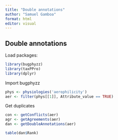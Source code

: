 ```yaml
---
title: "Double annotations"
author: "Samuel Gamboa"
format: html
editor: visual
---
```


## Double annotations

Load packages:

```r
library(bugphyzz)
library(taxPPro)
library(dplyr)
```

Import bugphyzz

```r
phys <- physiologies('aerophilicity')
aer <- filter(phys[[1]], Attribute_value == TRUE)

```

Get duplicates

```r
con <- getConflicts(aer)
agr <- getAgreements(aer)
dan <- getDoubleAnnotations(aer)
```

```r
table(dan$Rank)
```
